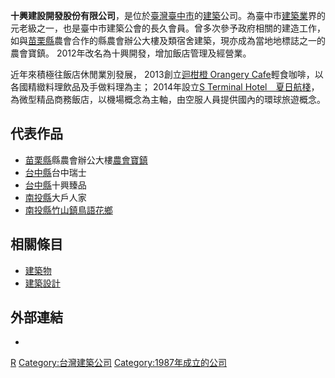 {{Infobox Company 
| company_name = 十興開發股份有限公司
| company_name_en = 
| company_logo = 
| company_type = 
| company_slogan = 精雕品質、耕耘空間
| market_information = 
| foundation = 1987年
| location =  {{ROC}}<br/>[[臺中市|臺中市]][[西區_(台中市)|西區]]忠明南路335號
| zip_code = 
| telephone_no = (04) 2301-5886
| key_people = 
| industry = 建築營造
| products = 委託辦理都市重劃業、委託營造廠商興建國民住宅之出租或出售業務
| capital = 
| revenue = 
| operating_income =
| profit = 
| market_value =
| num_employees = 
| P/E ratio =
| earnings per share =
| Net asset value =
| accounting_period = 
| parent = 
| divisions =
| subsid = 
| homepage = 
| footnotes = 
| width = 
}}

'''十興建設開發股份有限公司'''，是位於[[臺灣|臺灣]][[臺中市|臺中市]]的[[建築|建築]]公司。為臺中市[[建築業|建築業]]界的元老級之一，也是臺中市建築公會的長久會員。曾多次參予政府相關的建造工作，如與[[苗栗縣|苗栗縣]]農會合作的縣農會辦公大樓及類宿舍建築，現亦成為當地地標誌之一的農會寶鎮。
2012年改名為十興開發，增加飯店管理及經營業。

近年來積極往飯店休閒業別發展，
2013創立[https://www.facebook.com/Orangery.tw 迴柑橙 Orangery Cafe]輕食咖啡，以各國精緻料理飲品及手做料理為主；
2014年設立[https://web.archive.org/web/20150213014631/http://www.sthotel.com.tw/ S Terminal Hotel　夏日航棧]，為微型精品商務飯店，以機場概念為主軸，由空服人員提供國內的環球旅遊概念。

==代表作品==
*[[苗栗縣|苗栗縣]]縣農會辦公大樓[[農會寶鎮|農會寶鎮]]
*[[台中縣|台中縣]]台中瑞士
*[[台中縣|台中縣]]十興臻品
*[[南投縣|南投縣]]大戶人家
*[[南投縣|南投縣]][[竹山鎮_(台灣)|竹山鎮]][https://web.archive.org/web/20100729180901/http://relaxhome.webs.com/ 鳥語花鄉]

== 相關條目 ==
*[[建築物|建築物]]
*[[建築設計|建築設計]]

==外部連結==
*{{facebook|VillaHouse|最美的度假別墅, 最理想的退休天堂}}

{{台灣公司小作品}}

[[Category:總部位於台中市的工商業機構|R]]
[[Category:台灣建築公司|Category:台灣建築公司]]
[[Category:1987年成立的公司|Category:1987年成立的公司]]